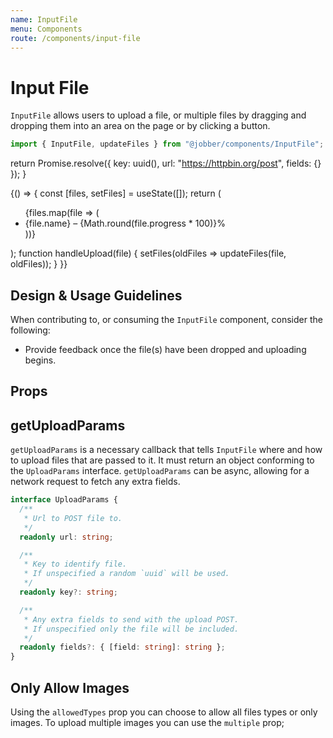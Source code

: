 ```yaml
---
name: InputFile
menu: Components
route: /components/input-file
---
```



# Input File

<ComponentStatus stage="pre" responsive="yes" accessible="yes" />

`InputFile` allows users to upload a file, or multiple files by dragging and
dropping them into an area on the page or by clicking a button.

```ts
import { InputFile, updateFiles } from "@jobber/components/InputFile";
```

  return Promise.resolve({
    key: uuid(),
    url: "https://httpbin.org/post",
    fields: {}
  });
}

<Playground>
  {() => {
    const [files, setFiles] = useState([]);
    return (
      <Content>
        <InputFile
          multiple={true}
          getUploadParams={fetchUploadParams}
          onUploadStart={handleUpload}
          onUploadProgress={handleUpload}
          onUploadComplete={handleUpload}
        />
        <ul>
          {files.map(file => (
            <li key={file.key}>
              {file.name} – {Math.round(file.progress * 100)}%
              <ProgressBar
                currentStep={Math.round(file.progress * 100)}
                totalSteps={100}
                size="small"
              />
            </li>
          ))}
        </ul>
      </Content>
    );
    function handleUpload(file) {
      setFiles(oldFiles => updateFiles(file, oldFiles));
    }
  }}
</Playground>

<!--
  It is not necessary to include Design & Usage Guidlelines. Use this section
  to answer common questions and considerations about component usage.
-->

## Design & Usage Guidelines

When contributing to, or consuming the `InputFile` component, consider the
following:

- Provide feedback once the file(s) have been dropped and uploading begins.

## Props

<Props of={InputFile} />

## getUploadParams

`getUploadParams` is a necessary callback that tells `InputFile` where and how
to upload files that are passed to it. It must return an object conforming to
the `UploadParams` interface. `getUploadParams` can be async, allowing for a
network request to fetch any extra fields.

```ts
interface UploadParams {
  /**
   * Url to POST file to.
   */
  readonly url: string;

  /**
   * Key to identify file.
   * If unspecified a random `uuid` will be used.
   */
  readonly key?: string;

  /**
   * Any extra fields to send with the upload POST.
   * If unspecified only the file will be included.
   */
  readonly fields?: { [field: string]: string };
}
```

## Only Allow Images

Using the `allowedTypes` prop you can choose to allow all files types or only
images. To upload multiple images you can use the `multiple` prop;

<Playground>
  <Content>
    <InputFile allowedTypes="images" getUploadParams={fetchUploadParams} />
    <InputFile
      allowedTypes="images"
      multiple={true}
      getUploadParams={fetchUploadParams}
    />
  </Content>
</Playground>
